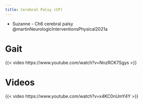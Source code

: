 ```yaml
---
title: Cerebral Palsy (CP)
---
```


:::{.callout title="Resources"}

- Suzanne - Ch6 cerebral palsy @martinNeurologicInterventionsPhysical2021a 
:::


# Gait

{{< video https://www.youtube.com/watch?v=NnzRCK7Sgys >}}


# Videos

{{< video https://www.youtube.com/watch?v=x4KC0nUmY4Y >}}